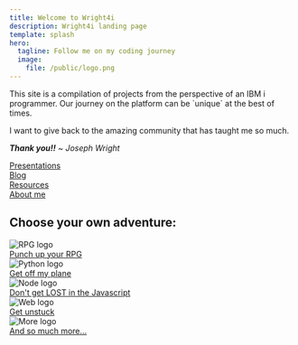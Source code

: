 ```yaml
---
title: Welcome to Wright4i
description: Wright4i landing page
template: splash
hero:
  tagline: Follow me on my coding journey
  image:
    file: /public/logo.png
---
```



<Aside type="note">
  This site is a compilation of projects from the perspective of an IBM i programmer. Our journey on the platform can be `unique` at the best of times.  
  
  I want to give back to the amazing community that has taught me so much. 
  
  _**Thank you!!**  ~ Joseph Wright_
</Aside>

<div class="grid-4">
  <a class="grid-button" href="/presentations/">
    <div class="grid-item color-dark-bg color-aquamarine">
      <Icon name="rocket" class="icon-inline" /> Presentations
    </div>
  </a>
  <a class="grid-button" href="/blog/">
    <div class="grid-item color-dark-bg color-lapis-lazuli">
      <Icon name="document" class="icon-inline" /> Blog
    </div>
  </a>
  <a class="grid-button" href="/resources/">
    <div class="grid-item color-dark-bg color-accent">
      <Icon name="codePen" class="icon-inline" /> Resources
    </div>
  </a>
  <a class="grid-button" href="/about/">
    <div class="grid-item color-dark-bg color-turquoise">
      <Icon name="open-book" class="icon-inline" /> About me
    </div>
  </a>
</div>

## Choose your own adventure:
<CardGrid stagger>
  <Card>
    <Image src={rpgHero} alt="RPG logo"/>
    <div class="grid-1">
      <a class="grid-button" href="guides/rpg/">
        <div class="grid-item color-dark-bg color-ruby">
           Punch up your RPG <Icon name="right-caret" class="icon-inline" />
        </div>
      </a>
    </div>
	</Card>
	<Card>
    <Image src={pyHero} alt="Python logo"/>
    <div class="grid-1">
      <a class="grid-button" href="/guides/py/">
        <div class="grid-item color-dark-bg color-sapphire">
          Get off my plane <Icon name="right-caret" class="icon-inline" />
        </div>
      </a>
    </div>
	</Card>
  <Card>
    <Image src={nodeHero} alt="Node logo"/>
    <div class="grid-1">
      <a class="grid-button" href="/guides/node/">
        <div class="grid-item color-dark-bg color-emerald">
          Don't get LOST in the Javascript <Icon name="right-caret" class="icon-inline" />
        </div>
      </a>
    </div>
	</Card>
  <Card>
    <Image src={webHero} alt="Web logo"/>
    <div class="grid-1">
      <a class="grid-button" href="/guides/web/">
        <div class="grid-item color-dark-bg color-amethyst">
          Get unstuck <Icon name="right-caret" class="icon-inline" />
        </div>
      </a>
    </div>
	</Card>
  <Card>
    <Image src={moreHero} alt="More logo"/>
    <div class="grid-1">
      <a class="grid-button" href="/guides/more/">
        <div class="grid-item color-dark-bg color-topaz">
          And so much more... <Icon name="right-caret" class="icon-inline" />
        </div>
      </a>
    </div>
	</Card>
</CardGrid>